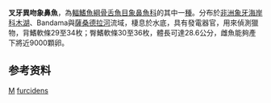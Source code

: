 {{Speciesbox 
| genus = Marcusenius
| species = furcidens
| status = NT
| status_system = IUCN3.1
| authority = [[Pellegrin|Pellegrin]], 1920
| synonyms = *''Gnathonemus furcidens''<br /><small>Pellegrin, 1920</small>
}}

'''叉牙異吻象鼻魚'''，為[[輻鰭魚綱|輻鰭魚綱]][[骨舌魚目|骨舌魚目]][[象鼻魚科|象鼻魚科]]的其中一[[種|種]]。分布於[[非洲|非洲]][[象牙海岸|象牙海岸]][[科木湖|科木湖]]、Bandama與[[薩桑德拉河|薩桑德拉河]]流域，棲息於水底，具有發電器官，用來偵測獵物，背鰭軟條29至34枚；臀鰭軟條30至36枚，體長可達28.6公分，雌魚能夠產下將近9000顆卵。

==参考资料==
{{reflist}}
{{Taxonbar}}

[[Category:1920年描述的鱼类|M]]
[[Category:異吻象鼻魚屬|furcidens]]